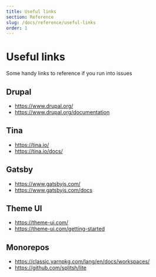 ```yaml
---
title: Useful links
section: Reference
slug: /docs/reference/useful-links
order: 1
---
```


# Useful links

Some handy links to reference if you run into issues

## Drupal

- https://www.drupal.org/
- https://www.drupal.org/documentation

## Tina

- https://tina.io/
- https://tina.io/docs/

## Gatsby

- https://www.gatsbyjs.com/
- https://www.gatsbyjs.com/docs

## Theme UI

- https://theme-ui.com/
- https://theme-ui.com/getting-started

## Monorepos

- https://classic.yarnpkg.com/lang/en/docs/workspaces/
- https://github.com/splitsh/lite
